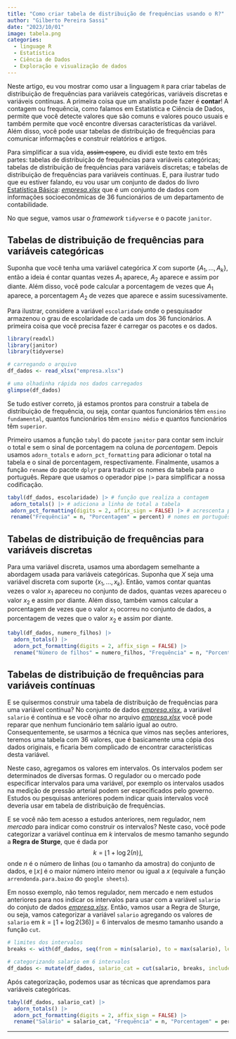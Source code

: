 ```yaml
---
title: "Como criar tabela de distribuição de frequências usando o R?"
author: "Gilberto Pereira Sassi"
date: "2023/10/01"
image: tabela.png
categories:
  - linguage R
  - Estatística
  - Ciência de Dados
  - Exploração e visualização de dados
---
```


Neste artigo, eu vou mostrar como usar a linguagem `R` para criar tabelas de distribuição de frequências para variáveis categóricas, variáveis discretas e variáveis contínuas. A primeira coisa que um analista pode fazer é **contar**! A contagem ou frequência, como falamos em Estatística e Ciência de Dados, permite que você detecte valores que são comuns e valores pouco usuais e também permite que você encontre diversas características da variável. Além disso, você pode usar tabelas de distribuição de frequências para comunicar informações e construir relatórios e artigos. 


Para simplificar a sua vida, ~~assim espero~~, eu dividi este texto em três partes: tabelas de distribuição de frequências para variáveis categóricas; tabelas de distribuição de frequências para variáveis discretas; e tabelas de distribuição de frequências para variáveis contínuas. E, para ilustrar tudo que eu estiver falando, eu vou usar um conjunto de dados do livro [Estatística Básica](https://www.ime.usp.br/~pam/EstBas.html): _[empresa.xlsx](empresa.xlsx)_ que é um conjunto de dados com informações socioeconômicas de 36 funcionários de um departamento de contabilidade.

No que segue, vamos usar o _framework_ `tidyverse` e o pacote `janitor`.

## Tabelas de distribuição de frequências para variáveis categóricas

Suponha que você tenha uma variável categórica $X$ com suporte $\{A_1,\dots, A_k\}$, então a ideia é contar quantas vezes $A_1$ aparece, $A_2$ aparece e assim por diante. Além disso, você pode calcular a porcentagem de vezes que $A_1$ aparece, a porcentagem $A_2$ de vezes que aparece e assim sucessivamente.

Para ilustrar, considere a variável `escolaridade` onde o pesquisador armazenou o grau de escolaridade de cada um dos 36 funcionários. A primeira coisa que você precisa fazer é carregar os pacotes e os dados. 

```r
library(readxl)
library(janitor)
library(tidyverse)
```


```r
# carregando o arquivo
df_dados <- read_xlsx("empresa.xlsx")

# uma olhadinha rápida nos dados carregados
glimpse(df_dados) 
```

Se tudo estiver correto, já estamos prontos para construir a tabela de distribuição de frequência, ou seja, contar quantos funcionários têm `ensino fundamental`, quantos funcionários têm `ensino médio` e quantos funcionários têm `superior`. 

Primeiro usamos a função `tabyl` do pacote `janitor` para contar sem incluir o total e sem o sinal de porcentagem na coluna de _porcentagem_. Depois usamos `adorn_totals` e `adorn_pct_formatting` para adicionar o total na tabela e o sinal de porcentagem, respectivamente. Finalmente, usamos a função `rename` do pacote `dplyr` para traduzir os nomes da tabela para o português. Repare que usamos o operador pipe `|>` para simplificar a nossa codificação.

```r
tabyl(df_dados, escolaridade) |> # função que realiza a contagem
 adorn_totals() |> # adiciona a linha de total a tabela
 adorn_pct_formatting(digits = 2, affix_sign = FALSE) |> # acrescenta porcentagem na tabela sem o sinal de %
 rename("Frequência" = n, "Porcentagem" = percent) # nomes em português
```


## Tabelas de distribuição de frequências para variáveis discretas

Para uma variável discreta, usamos uma abordagem semelhante a abordagem usada para variáveis categóricas. Suponha que $X$ seja uma variável discreta com suporte $\{x_1, \dots, x_k\}$. Então, vamos contar quantas vezes o valor $x_1$ apareceu no conjunto de dados, quantas vezes apareceu o valor $x_2$ e assim por diante. Além disso, também vamos calcular a porcentagem de vezes que o valor $x_1$ ocorreu no conjunto de dados, a porcentagem de vezes que o valor $x_2$ e assim por diante. 

```r
tabyl(df_dados, numero_filhos) |>
  adorn_totals() |>
  adorn_pct_formatting(digits = 2, affix_sign = FALSE) |>
  rename("Número de filhos" = numero_filhos, "Frequência" = n, "Porcentagem" = percent)
```


## Tabelas de distribuição de frequências para variáveis contínuas

E se quisermos construir uma tabela de distribuição de frequências para uma variável contínua? No conjunto de dados _[empresa.xlsx](empresa.xlsx)_, a variável `salario` é contínua e se você olhar no arquivo  _[empresa.xlsx](empresa.xlsx)_ você pode reparar que nenhum funcionário tem salário igual ao outro.  Consequentemente, se usarmos a técnica que vimos nas seções anteriores, teremos uma tabela com 36 valores, que é basicamente uma cópia dos dados originais, e ficaria bem complicado de encontrar características desta variável.

Neste caso, agregamos os valores em intervalos. Os intervalos podem ser determinados de diversas formas. O regulador ou o mercado pode especificar intervalos para uma variável, por exemplo os intervalos usados na medição de pressão arterial podem ser especificados pelo governo. Estudos ou pesquisas anteriores podem indicar quais intervalos você deveria usar em tabela de distribuição de frequências.

E se você não tem acesso a estudos anteriores, nem regulador, nem _mercado_ para indicar como construir os intervalos? Neste caso, você pode categorizar a variável contínua em $k$ intervalos de mesmo tamanho segundo a **Regra de Sturge**, que é dada por
$$
k = \lfloor 1 + \log2(n) \rfloor,
$$
onde $n$ é o número de linhas (ou o tamanho da amostra) do conjunto de dados, e $\lfloor x \rfloor$ é o maior número inteiro menor ou igual a $x$ (equivale a função `arrendonda.para.baixo` do `google sheets`).

Em nosso exemplo, não temos regulador, nem mercado e nem estudos anteriores para nos indicar os intervalos para usar com a variável `salario` do conjuto de dados _[empresa.xlsx](empresa.xlsx)_. Então, vamos usar a Regra de Sturge, ou seja, vamos categorizar a variável `salario` agregando os valores de `salario` em $k=\lfloor 1 + \log2(36) \rfloor=6$ intervalos de mesmo tamanho usando a função `cut`.

```r
# limites dos intervalos
breaks <- with(df_dados, seq(from = min(salario), to = max(salario), length.out = 6))

# categorizando salario em 6 intervalos
df_dados <- mutate(df_dados, salario_cat = cut(salario, breaks, include.lowest = T, right = F))
```

Após categorização, podemos usar as técnicas que aprendamos para variáveis categóricas.

```r
tabyl(df_dados, salario_cat) |>
  adorn_totals() |>
  adorn_pct_formatting(digits = 2, affix_sign = FALSE) |>
  rename("Salário" = salario_cat, "Frequência" = n, "Porcentagem" = percent)
```


---